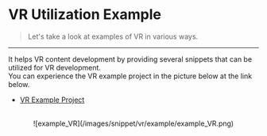 
# VR Utilization Example

> Let's take a look at examples of VR in various ways.

---

It helps VR content development by providing several snippets that can be utilized for VR development.  <br />
You can experience the VR example project in the picture below at the link below.
- [VR Example Project](https://redbrick.land/detail-play?pid=37f0ae87-4c49-46fb-8972-f5243ab3f733)


<br/>
<center>![example_VR](/images/snippet/vr/example/example_VR.png) </center>
<br/>

<Cards>
    <Cards.Card title='Puzzle pressed in the right order' href='/kr/snippet/vr/example/Touch-puzzle-in-order'/>
    <Cards.Card title='Puzzle Matched the same picture' href='/kr/snippet/vr/example/match-same-img'/>
    <Cards.Card title='UI that follows the camera' href='/kr/snippet/vr/example/follow-ui'/>
</Cards>